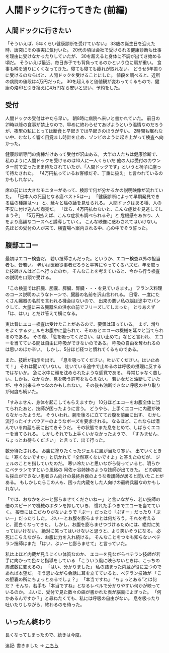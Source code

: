 # 人間ドックに行ってきた (前編)

## 人間ドックに行きたい

「そういえば、5年くらい健康診断を受けていない」
33歳の誕生日を迎えた時、唐突にその事実に気付いた。
20代の頃は会社で受けられる健康診断も仕事を理由に受けなかったりしていたが、
30を超えると身体に不調が出てき始める頃だ。
そういえば最近、毎日赤子でも背負ってるのかという位に肩が重い。
食事も喉を通りにくくなってきた。寝ても寝ても疲れが取れない。
どうせ5年振りに受けるのならばと、人間ドックを受けることにした。
値段を調べると、近所の病院の値段は4万円だった。
30を超えると価値観が変わってくるもので、健康の烙印と引き換えに4万円なら安いと思い、予約をした。

## 受付

人間ドックの受付はやたら早い。
朝8時に病院へ来いと書かれていた。
前日の21時以降の食事が禁止なので、早めに終わらせてあげようという温情なのだろうが、夜型の私にとっては断食と早起きでは早起きのほうが辛い。
2時間も眠れない中、むなしく響く目覚まし時計を止め、ゾンビのように起き上がって検査へ向かった。

健康診断専門の病棟だけあって受付が沢山ある。
大半の人たちは健康診断で、私のように人間ドックを受けるのは10人に一人くらいだ
他の人は受付のカウンター前で立ったまま待たされていたが、「人間ドックです」というと椅子に座って待たされた。
「4万円払っているお客様だぞ、丁重に扱え」と言われているのかもしれない。

席の前には大きなモニターがあって、検診で何が分かるかの説明映像が流れていた。
「日本人の死因となる癌ベスト5は～」
「健康診断によって早期発見できる癌の種類は～」
と、延々と癌の話を見せられる。
人間ドックはある種、人の不安に付け込んだ商売だ。
「ほら、4万円払わないと、こんな症状を見逃してしまうぞ」
「5万円払えば、こんな症状も調べられるぞ」と
危機感をあおり、人をより高額なコースへと誘導していく。
こんな映像に惑わされてはいけない。
先ほどの受付の人が来て、検査場へ案内される中、心の中でそう誓った。

## 腹部エコー

最初はエコー検査だ。
若い技師さんだった。というか、エコー検査以外の担当者も、皆若い。
老いは医療従事者だろうと平等にやってくるハズだ。年を取った技師さんはどこへ行ったのか。
そんなことを考えていると、今から行う検査の説明を口頭で受ける。

「この検査では肝臓、胆嚢、膵臓、腎臓・・・を見ていきます。」
フランス料理のコース説明のようなトーンで、臓器の名前を沢山言われる。
日常、一度にたくさん臓器の名前を言われる機会はないので、
出来の悪い私の脳は途中でパンクして、大量に来る臓器名の洪水の前でフリーズしてしまった。
とりあえず「は、はい」とだけ答えて横になる。

実は昔にエコー検査は受けたことがあるので、要領は知っている。
まず、滑りをよくするジェルをお腹中に塗られて、そのあとエコーの機械を延々と当てられるのである。
その際、「息を吸ってください、はい止めて」などと言われ、
エコーを当てている間は自由に呼吸ができないのである。
呼吸の自由を奪われるのは思いのほか辛い。
しかし、5分ほど経つと慣れてくるものである。

また、技師が指示を出す。
「息を吸ってください。吐いてください。はい止めて！」
それは聞いていない。
吐いている途中で止めるのは呼吸の摂理に反するではないか。
急に水中に顔を沈められたような感覚である。
尋常じゃなく苦しい。しかも、なかなか、息を吸う許可をもらえない。
若い女だと油断していたが、中々出来るやつなのかもしれない。
その後も油断できない呼吸のやり取りが何度も続いた。

「すみません、身体を起こしてもらえますか」
10分ほどエコーをお腹全体に当てられたあと、技師が困ったように言う。
どうやら、上手くエコーに内蔵が映らなかったようだ。
そういわれ、腕を後ろに立ててお腹を前面に出す、
むかし流行ったイナバウアーのようなポーズを要求される。
なるほど、これならば潜んでいる内蔵も表に出てきそうだ。
その状態でまた息をとめて、しばらくエコーを当てられる。
しかしそれでも上手くいかなかったようで、
「すみません、ちょっとお待ちください」
と言って、出て行った。

数分待たされる。
お腹に塗りたくったジェルに風が当たり寒い。
出ていくときに「寒くないですか」と訊かれて「全然寒くないですよ」と答えたのだが、
ジェルのことを指していたのだ。
寒い冷たいと思いながら待っていると、明らかにベテランですという風格の
阿佐ヶ谷姉妹のような技師が出てきた。
どの病院も採血ができない患者さん向けの最終兵器のような看護師が居ると聞いたことがある。
もしかしたらこの人も、困った内蔵をした人向けの最終兵器なのかもしれない。

「では、おなかをぷーと膨らませてくださいねー」
と言いながら、若い技師の倍のスピードで機械のボタンを押していき、
慣れた手つきでエコーを当てていく。
擬音にはこだわりがないようで「ぷー」だったり「ぷすー」だったり「ぷいー」だったりした。
ぷいーとお腹を膨らますとは何だろう。それを考えると、面白くなってきた。
しかし、お腹を膨らませつづけるためには、絶対に笑ってはいけない。
絶対に笑ってはいけないと思うと、より笑いそうになる。
必死にこらえながら、お腹に力を入れ続ける。
そんなことをつゆも知らないベテラン技師はまた
「はい、ぷいーと膨らませて」と言っていた。

私はよほど内蔵が見えにくい体質なのか、
エコーを見ながらベテラン技師が若手に向かって色々と指導をしている
「こういう風に映らないときは、こっちの周波数に変えるの」
「はい、分かりました」
私の詰まった内蔵が役に立つのであれば本望だ。
そう思いながら会話に耳を立てていると、ベテラン技師が
「この胆嚢の所にちょっとあるでしょ？」
「本当ですね」
”ちょっとある”とは何だ？
そんな、若手も「本当ですね」となるレベルで分かりやすい何かが映っているのか。
ふいに、受付で見た数々の癌が書かれた表が脳裏によぎった。
「何かあるんですか？」と尋ねたくても、私には呼吸の自由がない。
息を吸ったり吐いたりしながら、終わるのを待った。
 
## いったん終わり

長くなってしまったので、続きは今度。

追記:
書きました → [こちら](went-to-a-medical-checkup-2)
